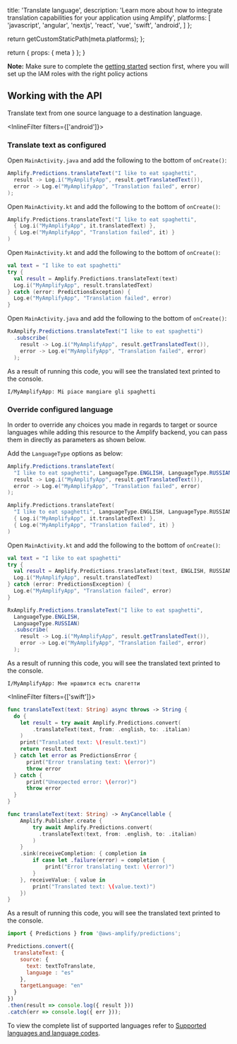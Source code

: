 
  title: 'Translate language',
  description: 'Learn more about how to integrate translation capabilities for your application using Amplify',
  platforms: [
    'javascript',
    'angular',
    'nextjs',
    'react',
    'vue',
    'swift',
    'android',
  ]
};

  return getCustomStaticPath(meta.platforms);
};

  return {
    props: {
      meta
    }
  };
}

<Callout informational>

**Note:** Make sure to complete the [getting started](../set-up-predictions) section first, where you will set up the IAM roles with the right policy actions

</Callout>


## Working with the API

Translate text from one source language to a destination language.

<InlineFilter filters={['android']}>

### Translate text as configured

<BlockSwitcher>
<Block name="Java">

Open `MainActivity.java` and add the following to the bottom of `onCreate()`:

```java
Amplify.Predictions.translateText("I like to eat spaghetti",
  result -> Log.i("MyAmplifyApp", result.getTranslatedText()),
  error -> Log.e("MyAmplifyApp", "Translation failed", error)
);
```

</Block>
<Block name="Kotlin - Callbacks">

Open `MainActivity.kt` and add the following to the bottom of `onCreate()`:

```kotlin
Amplify.Predictions.translateText("I like to eat spaghetti",
  { Log.i("MyAmplifyApp", it.translatedText) },
  { Log.e("MyAmplifyApp", "Translation failed", it) }
)
```

</Block>
<Block name="Kotlin - Coroutines">

Open `MainActivity.kt` and add the following to the bottom of `onCreate()`:

```kotlin
val text = "I like to eat spaghetti"
try {
  val result = Amplify.Predictions.translateText(text)
  Log.i("MyAmplifyApp", result.translatedText)
} catch (error: PredictionsException) {
  Log.e("MyAmplifyApp", "Translation failed", error)
}
```

</Block>
<Block name="RxJava">

Open `MainActivity.java` and add the following to the bottom of `onCreate()`:

```java
RxAmplify.Predictions.translateText("I like to eat spaghetti")
  .subscribe(
    result -> Log.i("MyAmplifyApp", result.getTranslatedText()),
    error -> Log.e("MyAmplifyApp", "Translation failed", error)
  );
```

</Block>
</BlockSwitcher>

As a result of running this code, you will see the translated text printed to the console.

```console
I/MyAmplifyApp: Mi piace mangiare gli spaghetti
```

### Override configured language

In order to override any choices you made in regards to target or source languages while adding this resource to the Amplify backend, you can pass them in directly as parameters as shown below.

Add the `LanguageType` options as below:

<BlockSwitcher>
<Block name="Java">

```java
Amplify.Predictions.translateText(
  "I like to eat spaghetti", LanguageType.ENGLISH, LanguageType.RUSSIAN,
  result -> Log.i("MyAmplifyApp", result.getTranslatedText()),
  error -> Log.e("MyAmplifyApp", "Translation failed", error)
);
```

</Block>
<Block name="Kotlin - Callbacks">

```kotlin
Amplify.Predictions.translateText(
  "I like to eat spaghetti", LanguageType.ENGLISH, LanguageType.RUSSIAN,
  { Log.i("MyAmplifyApp", it.translatedText) },
  { Log.e("MyAmplifyApp", "Translation failed", it) }
)
```

</Block>
<Block name="Kotlin - Coroutines">

Open `MainActivity.kt` and add the following to the bottom of `onCreate()`:

```kotlin
val text = "I like to eat spaghetti"
try {
  val result = Amplify.Predictions.translateText(text, ENGLISH, RUSSIAN)
  Log.i("MyAmplifyApp", result.translatedText)
} catch (error: PredictionsException) {
  Log.e("MyAmplifyApp", "Translation failed", error)
}
```

</Block>
<Block name="RxJava">

```java
RxAmplify.Predictions.translateText("I like to eat spaghetti",
  LanguageType.ENGLISH,
  LanguageType.RUSSIAN)
  .subscribe(
    result -> Log.i("MyAmplifyApp", result.getTranslatedText()),
    error -> Log.e("MyAmplifyApp", "Translation failed", error)
  );
```

</Block>
</BlockSwitcher>

As a result of running this code, you will see the translated text printed to the console.

```console
I/MyAmplifyApp: Мне нравится есть спагетти
```

</InlineFilter>

<InlineFilter filters={['swift']}>

<BlockSwitcher>

<Block name="Async/Await">

```swift
func translateText(text: String) async throws -> String {
  do {
    let result = try await Amplify.Predictions.convert(
        .translateText(text, from: .english, to: .italian)
    )
    print("Translated text: \(result.text)")
    return result.text
  } catch let error as PredictionsError {
      print("Error translating text: \(error)")
      throw error
  } catch {
      print("Unexpected error: \(error)")
      throw error
  }
}
```

</Block>

<Block name="Combine">

```swift
func translateText(text: String) -> AnyCancellable {
    Amplify.Publisher.create {
        try await Amplify.Predictions.convert(
          .translateText(text, from: .english, to: .italian)
        )
    }
    .sink(receiveCompletion: { completion in
        if case let .failure(error) = completion {
            print("Error translating text: \(error)")
        }
    }, receiveValue: { value in
        print("Translated text: \(value.text)")
    })
}
```

</Block>

</BlockSwitcher>

As a result of running this code, you will see the translated text printed to the console.

</InlineFilter>
<InlineFilter filters={['javascript','angular','nextjs','react','vue']}>

```javascript
import { Predictions } from '@aws-amplify/predictions';

Predictions.convert({
  translateText: {
    source: {
      text: textToTranslate,
      language : "es"
    },
    targetLanguage: "en"
  }
})
.then(result => console.log({ result }))
.catch(err => console.log({ err }));
```

</InlineFilter>

To view the complete list of supported languages refer to [Supported languages and language codes](https://docs.aws.amazon.com/translate/latest/dg/what-is-languages.html).


